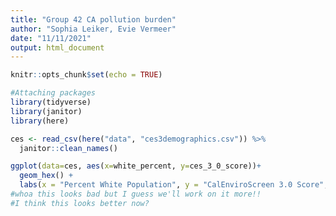 ```yaml
---
title: "Group 42 CA pollution burden"
author: "Sophia Leiker, Evie Vermeer"
date: "11/11/2021"
output: html_document
---
```


```r
knitr::opts_chunk$set(echo = TRUE)

#Attaching packages
library(tidyverse)
library(janitor)
library(here)
```

```r
ces <- read_csv(here("data", "ces3demographics.csv")) %>% 
  janitor::clean_names()
```

```r
ggplot(data=ces, aes(x=white_percent, y=ces_3_0_score))+
  geom_hex() +
  labs(x = "Percent White Population", y = "CalEnviroScreen 3.0 Score", title = "Relationship Between Percent White Population and CES 3.0 Score", subtitle = "Data from CEJA Green Zones Manager Tiffany Eng")
#whoa this looks bad but I guess we'll work on it more!! 
#I think this looks better now?
```

